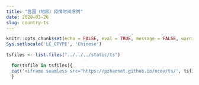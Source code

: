 ```yaml
---
title: "各国（地区）疫情时间序列"
date: 2020-03-26
slug: country-ts
---
```


```r
knitr::opts_chunk$set(echo = FALSE, eval = TRUE, message = FALSE, warning = FALSE, error = FALSE)
Sys.setlocale('LC_CTYPE', 'Chinese')
```

```r
tsfiles <- list.files("../../../static/ts")
```


```r
  for(tsfile in tsfiles){
  cat('<iframe seamless src="https://pzhaonet.github.io/ncov/ts/', tsfile, '" width="100%" height="400"></iframe>\\n', sep = '')
  }
```

